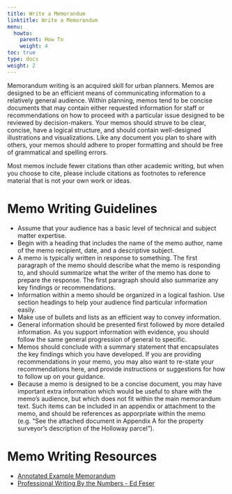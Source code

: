 ```yaml
---
title: Write a Memorandum
linktitle: Write a Memorandum
menu:
  howto:
    parent: How To
    weight: 4
toc: true
type: docs
weight: 2
---
```


Memorandum writing is an acquired skill for urban planners. Memos are designed to be an efficient means of communicating information to a relatively general audience. Within planning, memos tend to be concise documents that may contain either requested information for staff or recommendations on how to proceed with a particular issue designed to be reviewed by decision-makers. Your memos should struve to be clear, concise, have a logical structure, and should contain well-designed illustrations and visualizations. Like any document you plan to share with others, your memos should adhere to proper formatting and should be free of grammatical and spelling errors.

Most memos include fewer citations than other academic writing, but when you choose to cite, please include citations as footnotes to reference material that is not your own work or ideas.

# Memo Writing Guidelines

- Assume that your audience has a basic level of technical and subject matter expertise.
- Begin with a heading that includes the name of the memo author, name of the memo recipient, date, and a descriptive subject.
- A memo is typically written in response to something. The first paragraph of the memo should describe what the memo is responding to, and should summarize what the writer of the memo has done to prepare the response. The first paragraph should also summarize any key findings or recommendations.
- Information within a memo should be organized in a logical fashion. Use section headings to help your audience find particular information easily.
- Make use of bullets and lists as an efficient way to convey information.
- General information should be presented first followed by more detailed information. As you support information with evidence, you should follow the same general progression of general to specific.
- Memos should conclude with a summary statement that encapsulates the key findings which you have developed. If you are providing recommendations in your memo, you may also want to re-state your recommendations here, and provide instructions or suggestions for how to follow up on your guidance.
- Because a memo is designed to be a concise document, you may have important extra information which would be useful to share with the memo's audience, but which does not fit within the main memorandum text. Such items can be included in an appendix or attachment to the memo, and should be references as apporpriate within the memo (e.g. "See the attached document in Appendix A for the property surveyor's description of the Holloway parcel").

# Memo Writing Resources

- [Annotated Example Memorandum](/howto/howto/08-write_memo_files/Greenlee_Memo_Example.pdf)
- [Professional Writing By the Numbers - Ed Feser](/howto/howto/08-write_memo_files/PWBTN_4.pdf)


